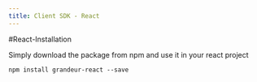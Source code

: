 ```yaml
---
title: Client SDK - React
---
```

#React-Installation


Simply download the package from npm and use it in your react project

```
npm install grandeur-react --save
```